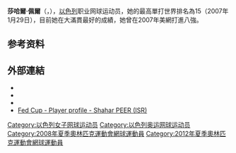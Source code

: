 {{noteTA
|G1=Tennis
}}
{{Infobox 網球選手
|照片     = Nürnberger Versicherungscup 2014-Shahar Peer by 2eight DSC4907.jpg
|姓名     = 莎哈爾·皮爾<br/>Shahar Pe'er
|國籍     = {{ISR}}
|居住地   = {{ISR}}[[莫迪因马加比勒特|莫迪因马加比勒特]]
|出生日期 = {{birth date and age|mf=yes|1987|5|1}}
|出生地   = {{ISR}}[[耶路撒冷|耶路撒冷]]
|身高={{height|m=1.70|ft}}
|體重={{convert|60|kg|lb}}
|轉職業年= 2004年
|持拍= 右手<br/>雙手（反手）
|職業獎金=5,061,410[[美元|美元]]
|官方網站=http://www.shaharpeer.co.il/
|單打職業戰績= 304勝 - 151負
|單打冠軍頭銜= 5（[[WTA|WTA]]），4（ITF）
|單打最高排名= 11（2011年1月31日）
|現單打排名= 116（2015年3月30日）
|澳網單打最好成績=八強（2007）
|法網單打最好成績=第四輪（2006,2007,2010）
|溫網單打最好成績=第四輪（2008）
|美網單打最好成績=八強（2007）
|Othertournaments =Yes
|奥運會單打最好成績=第二輪（2008） 
|雙打職業戰績=
|雙打冠軍頭銜= 3（[[WTA|WTA]]），3（ITF）
|雙打最高排名= 14（2008年5月12日）
|現雙打排名= 84（2015年3月30日）
|grandslamsdoublesresults = Yes
|澳網雙打最好成績= 亞軍（2008）
|法網雙打最好成績= 八強（2008）
|溫網雙打最好成績= 八強（2005,2008）
|美網雙打最好成績= 第三輪（2007,2010）
|OthertournamentsDoubles  =Yes
|奧運會雙打最好成績= 第一輪（2008）
|updated = 2015年3月30日
}}
'''莎哈爾·佩爾'''（{{lang-he|'''שחר פאר'''|'''Shahar Pe'er'''}}，{{bd|1987年|5月1日}}），[[以色列|以色列]]职业网球运动员，她的最高單打世界排名為15（2007年1月29日），目前她在大滿貫最好的成績，她曾在2007年美網打進八強。

== 参考资料 ==
{{reflist}}

== 外部連結 ==
* {{Official|http://www.shaharpeer.co.il/}}
* {{WTA|10493}}
* {{ITF Profile|id=100012630}}
* [http://www.fedcup.com/en/players/player/profile.aspx?playerid=100012630 Fed Cup - Player profile - Shahar PEER (ISR)]

{{Authority control}}
{{DEFAULTSORT:Peer, Shahar}}
[[Category:以色列女子网球运动员|Category:以色列女子网球运动员]]
[[Category:以色列奥运网球运动员|Category:以色列奥运网球运动员]]
[[Category:2008年夏季奧林匹克運動會網球運動員|Category:2008年夏季奧林匹克運動會網球運動員]]
[[Category:2012年夏季奧林匹克運動會網球運動員|Category:2012年夏季奧林匹克運動會網球運動員]]
{{网球人物小作品}}